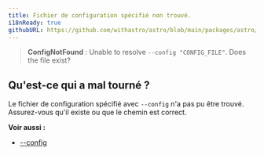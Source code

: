 ```yaml
---
title: Fichier de configuration spécifié non trouvé.
i18nReady: true
githubURL: https://github.com/withastro/astro/blob/main/packages/astro/src/core/errors/errors-data.ts
---
```


> **ConfigNotFound** : Unable to resolve `--config "CONFIG_FILE"`. Does the file exist?

## Qu'est-ce qui a mal tourné ?

Le fichier de configuration spécifié avec `--config` n'a pas pu être trouvé. Assurez-vous qu'il existe ou que le chemin est correct.

**Voir aussi :**

-  [--config](/fr/reference/cli-reference/#--config-chemin)
